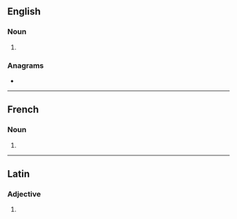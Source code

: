 {{also|incógnitos}}
==English==

===Noun===
{{head|en|noun plural form}}

# {{plural of|incognito|lang=en}}

===Anagrams===
* {{anagrams|en|cognitions}}

----

==French==

===Noun===
{{head|fr|noun plural form|g=m}}

# {{plural of|incognito|lang=fr}}

----

==Latin==

===Adjective===
{{la-adj-form|incognitōs}}

# {{inflection of|incognitus||acc|m|p|lang=la}}